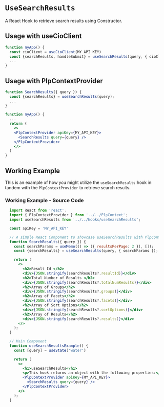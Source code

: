 
<Meta of={meta} />

# `UseSearchResults`
A React Hook to retrieve search results using Constructor.

## Usage with useCioClient
```jsx
function myApp() {
  const cioClient = useCioClient(MY_API_KEY)
  const {searchResults, handleSubmit} = useSearchResults(query, { cioClient });
  ...
}
```

## Usage with PlpContextProvider
```jsx
function SearchResults({ query }) {
  const {searchResults} = useSearchResults(query);
  ...
}

function myApp() {
  ...
  return (
    <>
    <PlpContextProvider apiKey={MY_API_KEY}>
      <SearchResults query={query} />
    </PlpContextProvider>
    </>
  )
}
```


## Working Example
This is an example of how you might utilize the `useSearchResults` hook in tandem with the `PlpContextProvider` to retrieve search results.

<Canvas withSource="none">
  <Story of={Primary} />
</Canvas>

<Controls of={Primary} />

### Working Example - Source Code 
```jsx
  import React from 'react';
  import { PlpContextProvider } from '../../PlpContext';
  import useSearchResults from '../../hooks/useSearchResults';

  const apiKey = 'MY_API_KEY'

  // A simple React Component to showcase useSearchResults with PlpContextProvider
  function SearchResults({ query }) {
    const searchParams = useMemo(() => ({ resultsPerPage: 2 }), []);
    const {searchResults} = useSearchResults(query, { searchParams });

    return (
      <>
        <h2>Result Id </h2>
        <div>{JSON.stringify(searchResults?.resultId)}</div>
        <h2>Total Number of Results </h2>
        <div>{JSON.stringify(searchResults?.totalNumResults)}</div>
        <h2>Array of Groups</h2>
        <div>{JSON.stringify(searchResults?.groups)}</div>
        <h2>Array of Facets</h2>
        <div>{JSON.stringify(searchResults?.facets)}</div>
        <h2>Array of Sort Options</h2>
        <div>{JSON.stringify(searchResults?.sortOptions)}</div>
        <h2>Array of Results</h2>
        <div>{JSON.stringify(searchResults?.results)}</div>
      </>
    );
  }

  // Main Component
  function useSearchResultsExample() {
    const [query] = useState('water')

    return (
      <>
        <h1>useSearchResults</h1>
        <p>This hook returns an object with the following properties:</p>
        <PlpContextProvider apiKey={MY_API_KEY}>
          <SearchResults query={query} />
        </PlpContextProvider>
      </>
    );
  }
```